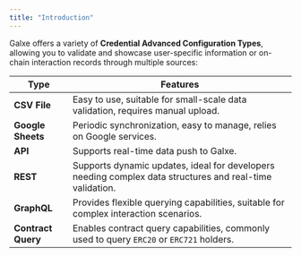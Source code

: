 ```yaml
---
title: "Introduction"
---
```


Galxe offers a variety of **Credential Advanced Configuration Types**, allowing you to validate and showcase user-specific information or on-chain interaction records through multiple sources:

| **Type**           | **Features**                                                                                             |
| ------------------ | -------------------------------------------------------------------------------------------------------- |
| **CSV File**       | Easy to use, suitable for small-scale data validation, requires manual upload.                           |
| **Google Sheets**  | Periodic synchronization, easy to manage, relies on Google services.                                     |
| **API**            | Supports real-time data push to Galxe.                                                                   |
| **REST**           | Supports dynamic updates, ideal for developers needing complex data structures and real-time validation. |
| **GraphQL**        | Provides flexible querying capabilities, suitable for complex interaction scenarios.                     |
| **Contract Query** | Enables contract query capabilities, commonly used to query `ERC20` or `ERC721` holders.                 |
